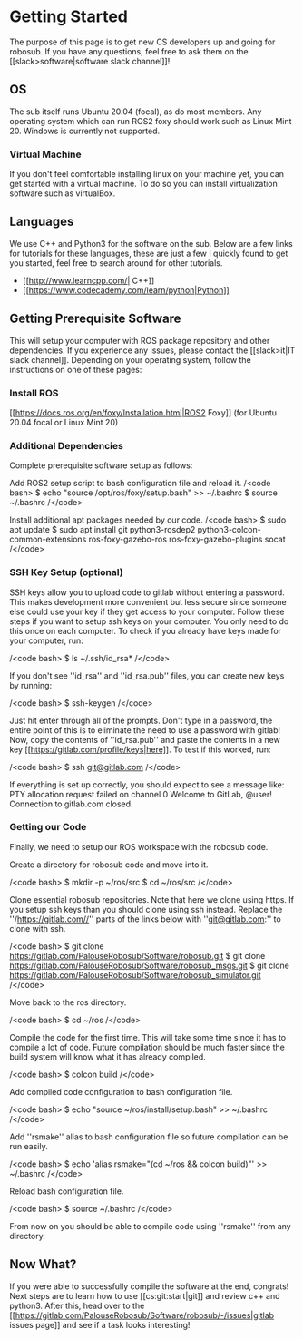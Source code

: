 # Getting Started

The purpose of this page is to get new CS developers up and going for robosub. If you have any questions, feel free to ask them on the [[slack\>software|software slack channel]]!

## OS
The sub itself runs Ubuntu 20.04 (focal), as do most members. Any operating system which can run ROS2 foxy should work such as Linux Mint 20. Windows is currently not supported.

### Virtual Machine
If you don't feel comfortable installing linux on your machine yet, you can get started with a virtual machine. To do so you can install virtualization software such as virtualBox.

## Languages
We use C++ and Python3 for the software on the sub. Below are a few links for tutorials for these languages, these are just a few I quickly found to get you started, feel free to search around for other tutorials.
  * [[http://www.learncpp.com/| C++]]
  * [[https://www.codecademy.com/learn/python|Python]]

## Getting Prerequisite Software
This will setup your computer with ROS package repository and other dependencies. If you experience any issues, please contact the [[slack\>it|IT slack channel]].
Depending on your operating system, follow the instructions on one of these pages:

### Install ROS
[[https://docs.ros.org/en/foxy/Installation.html|ROS2 Foxy]] (for Ubuntu 20.04 focal or Linux Mint 20)

### Additional Dependencies
Complete prerequisite software setup as follows:

Add ROS2 setup script to bash configuration file and reload it.
/\<code bash\>
$ echo "source /opt/ros/foxy/setup.bash" \>\> ~/.bashrc
$ source ~/.bashrc
/\</code\>

Install additional apt packages needed by our code.
/\<code bash\>
$ sudo apt update
$ sudo apt install git python3-rosdep2 python3-colcon-common-extensions ros-foxy-gazebo-ros ros-foxy-gazebo-plugins socat
/\</code\>
### SSH Key Setup (optional)
SSH keys allow you to upload code to gitlab without entering a password. This makes development more convenient but less secure since someone else could use your key if they get access to your computer. Follow these steps if you want to setup ssh keys on your computer. You only need to do this once on each computer. To check if you already have keys made for your computer, run:

/\<code bash\>
$ ls ~/.ssh/id_rsa*
/\</code\>

If you don't see ''id_rsa'' and ''id_rsa.pub'' files, you can create new keys by running:

/\<code bash\>
$ ssh-keygen
/\</code\>

Just hit enter through all of the prompts. Don't type in a password, the entire point of this is to eliminate the need to use a password with gitlab! Now, copy the contents of ''id_rsa.pub'' and paste the contents in a new key [[https://gitlab.com/profile/keys|here]]. To test if this worked, run:

/\<code bash\>
$ ssh git@gitlab.com
/\</code\>

If everything is set up correctly, you should expect to see a message like:
  PTY allocation request failed on channel 0
  Welcome to GitLab, @user!
  Connection to gitlab.com closed.

### Getting our Code
Finally, we need to setup our ROS workspace with the robosub code.

Create a directory for robosub code and move into it.

/\<code bash\>
$ mkdir -p ~/ros/src
$ cd ~/ros/src
/\</code\>

Clone essential robosub repositories. Note that here we clone using https. If you setup ssh keys than you should clone using ssh instead. Replace the ''/https://gitlab.com//'' parts of the links below with ''git@gitlab.com:'' to clone with ssh.

/\<code bash\>
$ git clone https://gitlab.com/PalouseRobosub/Software/robosub.git
$ git clone https://gitlab.com/PalouseRobosub/Software/robosub_msgs.git
$ git clone https://gitlab.com/PalouseRobosub/Software/robosub_simulator.git
/\</code\>

Move back to the ros directory.

/\<code bash\>
$ cd ~/ros
/\</code\>
  
Compile the code for the first time. This will take some time since it has to compile a lot of code. Future compilation should be much faster since the build system will know what it has already compiled.

/\<code bash\>
$ colcon build
/\</code\>

Add compiled code configuration to bash configuration file.

/\<code bash\>
$ echo "source ~/ros/install/setup.bash" \>\> ~/.bashrc
/\</code\>

Add ''rsmake'' alias to bash configuration file so future compilation can be run easily.

/\<code bash\>
$ echo 'alias rsmake="(cd ~/ros && colcon build)"' \>\> ~/.bashrc
/\</code\>

Reload bash configuration file.

/\<code bash\>
$ source ~/.bashrc
/\</code\>

From now on you should be able to compile code using ''rsmake'' from any directory.
## Now What?
If you were able to successfully compile the software at the end, congrats! Next steps are to learn how to use [[cs:git:start|git]] and review c++ and python3. After this, head over to the [[https://gitlab.com/PalouseRobosub/Software/robosub/-/issues|gitlab issues page]] and see if a task looks interesting!

